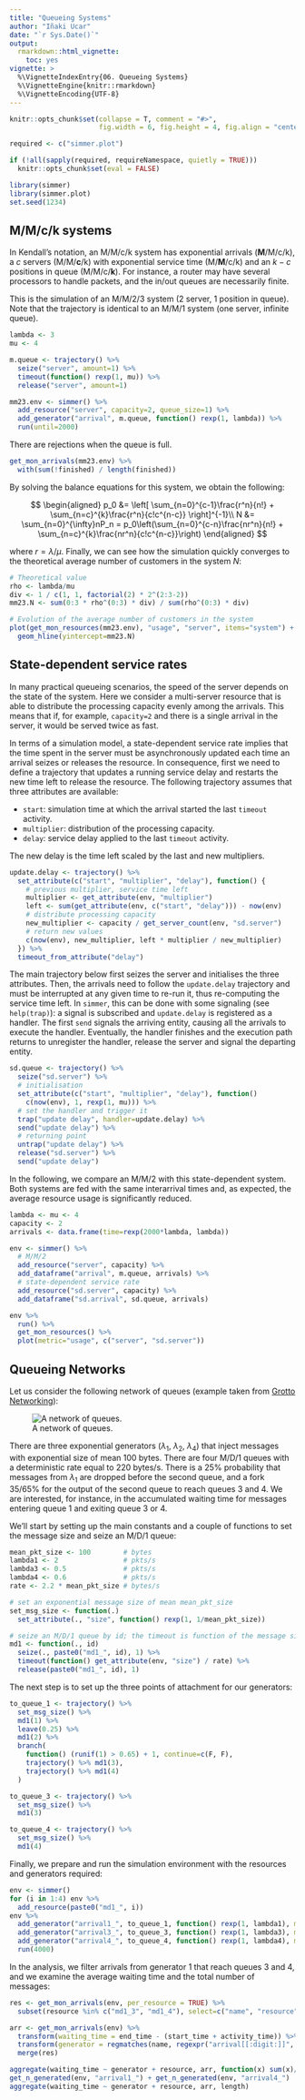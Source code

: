 ```yaml
---
title: "Queueing Systems"
author: "Iñaki Ucar"
date: "`r Sys.Date()`"
output: 
  rmarkdown::html_vignette:
    toc: yes
vignette: >
  %\VignetteIndexEntry{06. Queueing Systems}
  %\VignetteEngine{knitr::rmarkdown}
  %\VignetteEncoding{UTF-8}
---
```


```r
knitr::opts_chunk$set(collapse = T, comment = "#>", 
                      fig.width = 6, fig.height = 4, fig.align = "center")

required <- c("simmer.plot")

if (!all(sapply(required, requireNamespace, quietly = TRUE)))
  knitr::opts_chunk$set(eval = FALSE)
```

```r
library(simmer)
library(simmer.plot)
set.seed(1234)
```

## M/M/c/k systems

In Kendall's notation, an M/M/c/k system has exponential arrivals (__M__/M/c/k), a $c$ servers (M/M/__c__/k) with exponential service time (M/__M__/c/k) and an $k-c$ positions in queue (M/M/c/__k__). For instance, a router may have several processors to handle packets, and the in/out queues are necessarily finite.

This is the simulation of an M/M/2/3 system (2 server, 1 position in queue). Note that the trajectory is identical to an M/M/1 system (one server, infinite queue).

```r
lambda <- 3
mu <- 4

m.queue <- trajectory() %>%
  seize("server", amount=1) %>%
  timeout(function() rexp(1, mu)) %>%
  release("server", amount=1)

mm23.env <- simmer() %>%
  add_resource("server", capacity=2, queue_size=1) %>%
  add_generator("arrival", m.queue, function() rexp(1, lambda)) %>%
  run(until=2000)
```

There are rejections when the queue is full.

```r
get_mon_arrivals(mm23.env) %>%
  with(sum(!finished) / length(finished))
```

By solving the balance equations for this system, we obtain the following:

$$
\begin{aligned}
p_0 &= \left[ \sum_{n=0}^{c-1}\frac{r^n}{n!} + \sum_{n=c}^{k}\frac{r^n}{c!c^{n-c}} \right]^{-1}\\
N &= \sum_{n=0}^{\infty}nP_n = p_0\left(\sum_{n=0}^{c-n}\frac{nr^n}{n!} + \sum_{n=c}^{k}\frac{nr^n}{c!c^{n-c}}\right)
\end{aligned}
$$

where $r=\lambda/\mu$. Finally, we can see how the simulation quickly converges to the theoretical average number of customers in the system $N$:

```r
# Theoretical value
rho <- lambda/mu
div <- 1 / c(1, 1, factorial(2) * 2^(2:3-2))
mm23.N <- sum(0:3 * rho^(0:3) * div) / sum(rho^(0:3) * div)

# Evolution of the average number of customers in the system
plot(get_mon_resources(mm23.env), "usage", "server", items="system") +
  geom_hline(yintercept=mm23.N)
```

## State-dependent service rates

In many practical queueing scenarios, the speed of the server depends on the state of the system. Here we consider a multi-server resource that is able to distribute the processing capacity evenly among the arrivals. This means that if, for example, `capacity=2` and there is a single arrival in the server, it would be served twice as fast.

In terms of a simulation model, a state-dependent service rate implies that the time spent in the server must be asynchronously updated each time an arrival seizes or releases the resource. In consequence, first we need to define a trajectory that updates a running service delay and restarts the new time left to release the resource. The following trajectory assumes that three attributes are available:

- `start`: simulation time at which the arrival started the last `timeout` activity.
- `multiplier`: distribution of the processing capacity.
- `delay`: service delay applied to the last `timeout` activity.

The new delay is the time left scaled by the last and new multipliers.

```r
update.delay <- trajectory() %>%
  set_attribute(c("start", "multiplier", "delay"), function() {
    # previous multiplier, service time left
    multiplier <- get_attribute(env, "multiplier")
    left <- sum(get_attribute(env, c("start", "delay"))) - now(env)
    # distribute processing capacity
    new_multiplier <- capacity / get_server_count(env, "sd.server")
    # return new values
    c(now(env), new_multiplier, left * multiplier / new_multiplier)
  }) %>%
  timeout_from_attribute("delay")
```

The main trajectory below first seizes the server and initialises the three attributes. Then, the arrivals need to follow the `update.delay` trajectory and must be interrupted at any given time to re-run it, thus re-computing the service time left. In `simmer`, this can be done with some signaling (see `help(trap)`): a signal is subscribed and `update.delay` is registered as a handler. The first `send` signals the arriving entity, causing all the arrivals to execute the handler. Eventually, the handler finishes and the execution path returns to unregister the handler, release the server and signal the departing entity.

```r
sd.queue <- trajectory() %>%
  seize("sd.server") %>%
  # initialisation
  set_attribute(c("start", "multiplier", "delay"), function()
    c(now(env), 1, rexp(1, mu))) %>%
  # set the handler and trigger it
  trap("update delay", handler=update.delay) %>%
  send("update delay") %>%
  # returning point
  untrap("update delay") %>%
  release("sd.server") %>%
  send("update delay")
```

In the following, we compare an M/M/2 with this state-dependent system. Both systems are fed with the same interarrival times and, as expected, the average resource usage is significantly reduced.

```r
lambda <- mu <- 4
capacity <- 2
arrivals <- data.frame(time=rexp(2000*lambda, lambda))

env <- simmer() %>%
  # M/M/2
  add_resource("server", capacity) %>%
  add_dataframe("arrival", m.queue, arrivals) %>%
  # state-dependent service rate
  add_resource("sd.server", capacity) %>%
  add_dataframe("sd.arrival", sd.queue, arrivals)

env %>%
  run() %>%
  get_mon_resources() %>%
  plot(metric="usage", c("server", "sd.server"))
```

## Queueing Networks

Let us consider the following network of queues (example taken from [Grotto Networking](http://www.grotto-networking.com/DiscreteEventPython.html#NetQueues)):

![A network of queues.](includes/queueing-network.svg)

There are three exponential generators ($\lambda_1$, $\lambda_2$, $\lambda_4$) that inject messages with exponential size of mean 100 bytes. There are four M/D/1 queues with a deterministic rate equal to 220 bytes/s. There is a 25\% probability that messages from $\lambda_1$ are dropped before the second queue, and a fork 35/65\% for the output of the second queue to reach queues 3 and 4. We are interested, for instance, in the accumulated waiting time for messages entering queue 1 and exiting queue 3 or 4.

We'll start by setting up the main constants and a couple of functions to set the message size and seize an M/D/1 queue:

```r
mean_pkt_size <- 100        # bytes
lambda1 <- 2                # pkts/s
lambda3 <- 0.5              # pkts/s
lambda4 <- 0.6              # pkts/s
rate <- 2.2 * mean_pkt_size # bytes/s

# set an exponential message size of mean mean_pkt_size
set_msg_size <- function(.)
  set_attribute(., "size", function() rexp(1, 1/mean_pkt_size))

# seize an M/D/1 queue by id; the timeout is function of the message size
md1 <- function(., id)
  seize(., paste0("md1_", id), 1) %>%
  timeout(function() get_attribute(env, "size") / rate) %>%
  release(paste0("md1_", id), 1)
```

The next step is to set up the three points of attachment for our generators:

```r
to_queue_1 <- trajectory() %>%
  set_msg_size() %>%
  md1(1) %>%
  leave(0.25) %>%
  md1(2) %>%
  branch(
    function() (runif(1) > 0.65) + 1, continue=c(F, F),
    trajectory() %>% md1(3),
    trajectory() %>% md1(4)
  )

to_queue_3 <- trajectory() %>%
  set_msg_size() %>%
  md1(3)

to_queue_4 <- trajectory() %>%
  set_msg_size() %>%
  md1(4)
```

Finally, we prepare and run the simulation environment with the resources and generators required:

```r
env <- simmer()
for (i in 1:4) env %>% 
  add_resource(paste0("md1_", i))
env %>%
  add_generator("arrival1_", to_queue_1, function() rexp(1, lambda1), mon=2) %>%
  add_generator("arrival3_", to_queue_3, function() rexp(1, lambda3), mon=2) %>%
  add_generator("arrival4_", to_queue_4, function() rexp(1, lambda4), mon=2) %>%
  run(4000)
```

In the analysis, we filter arrivals from generator 1 that reach queues 3 and 4, and we examine the average waiting time and the total number of messages:

```r
res <- get_mon_arrivals(env, per_resource = TRUE) %>%
  subset(resource %in% c("md1_3", "md1_4"), select=c("name", "resource"))

arr <- get_mon_arrivals(env) %>%
  transform(waiting_time = end_time - (start_time + activity_time)) %>%
  transform(generator = regmatches(name, regexpr("arrival[[:digit:]]", name))) %>%
  merge(res)

aggregate(waiting_time ~ generator + resource, arr, function(x) sum(x)/length(x))
get_n_generated(env, "arrival1_") + get_n_generated(env, "arrival4_")
aggregate(waiting_time ~ generator + resource, arr, length)
```
